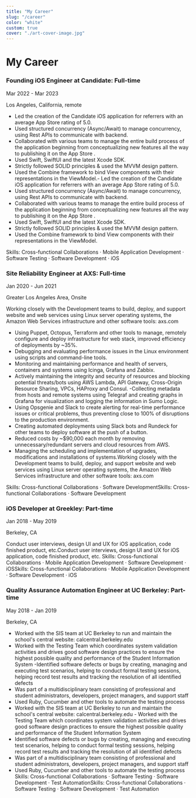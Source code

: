 ```yaml
---
title: "My Career"
slug: "/career"
color: "white"
custom: true
cover: "./art-cover-image.jpg"
---
```


<div style={{ margin: `0 auto`, maxWidth: `70ch`, padding: `2rem` }}>

<h1 data-testid="page-title"> My Career </h1>
<h3 data-testid="page-title"> Founding iOS Engineer at Candidate: Full-time  </h3>
Mar 2022 - Mar 2023 

Los Angeles, California, remote

- Led the creation of the Candidate iOS application for referrers with an average App Store rating of 5.0. 
- Used structured concurrency (Async/Await) to manage concurrency, using Rest APIs to communicate with backend.
- Collaborated with various teams to manage the entire build process of the application beginning from conceptualizing new features all the way to publishing it on the App Store . 
- Used Swift, SwiftUI and the latest Xcode SDK. 
- Strictly followed SOLID principles & used the MVVM design pattern.
- Used the Combine framework to bind View components with their representations in the ViewModel.- Led the creation of the Candidate iOS application for referrers with an average App Store rating of 5.0. 
- Used structured concurrency (Async/Await) to manage concurrency, using Rest APIs to communicate with backend. 
- Collaborated with various teams to manage the entire build process of the application beginning from conceptualizing new features all the way to publishing it on the App Store . 
- Used Swift, SwiftUI and the latest Xcode SDK. 
- Strictly followed SOLID principles & used the MVVM design pattern. 
- Used the Combine framework to bind View components with their representations in the ViewModel.

Skills: Cross-functional Collaborations · Mobile Application Development · Software Testing · Software Development · iOS
 
 <h3 data-testid="page-title"> Site Reliability Engineer at AXS: Full-time  </h3>

Jan 2020 - Jun 2021 

Greater Los Angeles Area, Onsite

Working closely with the Development teams to build, deploy, and support website and web services using Linux server operating systems, the Amazon Web Services infrastructure and other software tools: axs.com
- Using Puppet, Octopus, Terraform and other tools to manage, remotely configure and deploy infrastructure for web stack, improved efficiency of deployments by ~35%.
- Debugging and evaluating performance issues in the Linux environment using scripts and command-line tools.
- Monitoring and maintaining performance and health of servers, containers and systems using Icinga, Grafana and Zabbix.
- Actively maintaining the integrity and security of resources and blocking potential threats/bots using AWS Lambda, API
Gateway, Cross-Origin Resource Sharing, VPCs, HAProxy and Consul.
-Collecting metadata from hosts and remote systems using Telegraf and creating graphs in Grafana for visualization and
logging the information in Sumo Logic.
- Using Opsgenie and Slack to create alerting for real-time performance issues or critical problems, thus preventing close to
100% of disruptions to the production environment.
- Creating automated deployments using Slack bots and Rundeck for other teams to deploy software at the push of a button.
- Reduced costs by ~$90,000 each month by removing unnecessary/redundant servers and cloud resources from AWS.
- Managing the scheduling and implementation of upgrades, modifications and installations of systems.Working closely with the Development teams to build, deploy, and support website and web services using Linux server operating systems, the Amazon Web Services infrastructure and other software tools: axs.com
 
Skills: Cross-functional Collaborations · Software DevelopmentSkills: Cross-functional Collaborations · Software Development

<h3 data-testid="page-title"> iOS Developer at Greekley: Part-time  </h3>

Jan 2018 - May 2019

Berkeley, CA

Conduct user interviews, design UI and UX for iOS application, code finished product, etc.Conduct user interviews, design UI and UX for iOS application, code finished product, etc.
Skills: Cross-functional Collaborations · Mobile Application Development · Software Development · iOSSkills: Cross-functional Collaborations · Mobile Application Development · Software Development · iOS

<h3 data-testid="page-title"> Quality Assurance Automation Engineer at UC Berkeley: Part-time  </h3>

May 2018 - Jan 2019

Berkeley, CA

- Worked with the SIS team at UC Berkeley to run and maintain the school's central website: calcentral.berkeley.edu
- Worked with the Testing Team which coordinates system validation activities and drives good software design practices to ensure the highest possible quality and performance of the Student Information System
-Identified software defects or bugs by creating, managing and executing test scenarios, helping to conduct formal testing sessions, helping record test results and tracking the resolution of all identified defects
- Was part of a multidisciplinary team consisting of professional and student administrators, developers, project managers, and support staff
- Used Ruby, Cucumber and other tools to automate the testing process
- Worked with the SIS team at UC Berkeley to run and maintain the school's central website: calcentral.berkeley.edu - Worked with the Testing Team which coordinates system validation activities and drives good software design practices to ensure the highest possible quality and performance of the Student Information System 
- Identified software defects or bugs by creating, managing and executing test scenarios, helping to conduct formal testing sessions, helping record test results and tracking the resolution of all identified defects 
- Was part of a multidisciplinary team consisting of professional and student administrators, developers, project managers, and support staff 
- Used Ruby, Cucumber and other tools to automate the testing process
Skills: Cross-functional Collaborations · Software Testing · Software Development · Test AutomationSkills: Cross-functional Collaborations · Software Testing · Software Development · Test Automation

</div>
